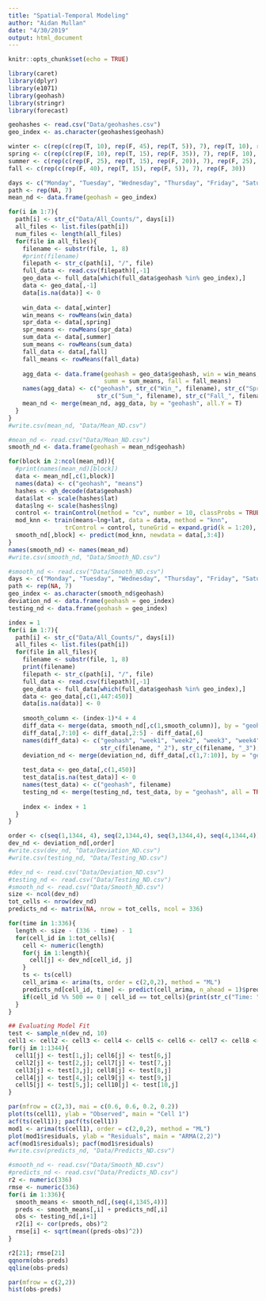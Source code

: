 ```yaml
---
title: "Spatial-Temporal Modeling"
author: "Aidan Mullan"
date: "4/30/2019"
output: html_document
---
```


```r
knitr::opts_chunk$set(echo = TRUE)
```

```r
library(caret)
library(dplyr)
library(e1071)
library(geohash)
library(stringr)
library(forecast)
```


```r
geohashes <- read.csv("Data/geohashes.csv")
geo_index <- as.character(geohashes$geohash)

winter <- c(rep(c(rep(T, 10), rep(F, 45), rep(T, 5)), 7), rep(T, 10), rep(F, 20))
spring <- c(rep(c(rep(F, 10), rep(T, 15), rep(F, 35)), 7), rep(F, 10), rep(T, 15), rep(F, 5))
summer <- c(rep(c(rep(F, 25), rep(T, 15), rep(F, 20)), 7), rep(F, 25), rep(T, 5))
fall <- c(rep(c(rep(F, 40), rep(T, 15), rep(F, 5)), 7), rep(F, 30))

days <- c("Monday", "Tuesday", "Wednesday", "Thursday", "Friday", "Saturday", "Sunday")
path <- rep(NA, 7)
mean_nd <- data.frame(geohash = geo_index)

for(i in 1:7){
  path[i] <- str_c("Data/All_Counts/", days[i])
  all_files <- list.files(path[i])
  num_files <- length(all_files)
  for(file in all_files){
    filename <- substr(file, 1, 8)
    #print(filename)
    filepath <- str_c(path[i], "/", file)
    full_data <- read.csv(filepath)[,-1]
    geo_data <- full_data[which(full_data$geohash %in% geo_index),]
    data <- geo_data[,-1] 
    data[is.na(data)] <- 0
    
    win_data <- data[,winter]
    win_means <- rowMeans(win_data)
    spr_data <- data[,spring]
    spr_means <- rowMeans(spr_data)
    sum_data <- data[,summer]
    sum_means <- rowMeans(sum_data)
    fall_data <- data[,fall]
    fall_means <- rowMeans(fall_data)
    
    agg_data <- data.frame(geohash = geo_data$geohash, win = win_means, spr = spr_means,
                           summ = sum_means, fall = fall_means)
    names(agg_data) <- c("geohash", str_c("Win_", filename), str_c("Spr_", filename), 
                         str_c("Sum_", filename), str_c("Fall_", filename))
    mean_nd <- merge(mean_nd, agg_data, by = "geohash", all.Y = T)
  }
}
#write.csv(mean_nd, "Data/Mean_ND.csv")
```

```r
#mean_nd <- read.csv("Data/Mean_ND.csv")
smooth_nd <- data.frame(geohash = mean_nd$geohash)

for(block in 2:ncol(mean_nd)){
  #print(names(mean_nd)[block])
  data <- mean_nd[,c(1,block)]
  names(data) <- c("geohash", "means")
  hashes <- gh_decode(data$geohash)
  data$lat <- scale(hashes$lat)
  data$lng <- scale(hashes$lng)
  control <- trainControl(method = "cv", number = 10, classProbs = TRUE)
  mod_knn <- train(means~lng+lat, data = data, method = "knn",
                trControl = control, tuneGrid = expand.grid(k = 1:20), metric = "RMSE")
  smooth_nd[,block] <- predict(mod_knn, newdata = data[,3:4])
}
names(smooth_nd) <- names(mean_nd)
#write.csv(smooth_nd, "Data/Smooth_ND.csv")
```

```r
#smooth_nd <- read.csv("Data/Smooth_ND.csv")
days <- c("Monday", "Tuesday", "Wednesday", "Thursday", "Friday", "Saturday", "Sunday")
path <- rep(NA, 7)
geo_index <- as.character(smooth_nd$geohash)
deviation_nd <- data.frame(geohash = geo_index)
testing_nd <- data.frame(geohash = geo_index)

index = 1
for(i in 1:7){
  path[i] <- str_c("Data/All_Counts/", days[i])
  all_files <- list.files(path[i])
  for(file in all_files){
    filename <- substr(file, 1, 8)
    print(filename)
    filepath <- str_c(path[i], "/", file)
    full_data <- read.csv(filepath)[,-1]
    geo_data <- full_data[which(full_data$geohash %in% geo_index),]
    data <- geo_data[,c(1,447:450)] 
    data[is.na(data)] <- 0
    
    smooth_column <- (index-1)*4 + 4
    diff_data <- merge(data, smooth_nd[,c(1,smooth_column)], by = "geohash", all = TRUE)
    diff_data[,7:10] <- diff_data[,2:5] - diff_data[,6]
    names(diff_data) <- c("geohash", "week1", "week2", "week3", "week4", "smooth", str_c(filename, "_1"),
                          str_c(filename, "_2"), str_c(filename, "_3"), str_c(filename, "_4"))
    deviation_nd <- merge(deviation_nd, diff_data[,c(1,7:10)], by = "geohash", all = TRUE)
    
    test_data <- geo_data[,c(1,450)]
    test_data[is.na(test_data)] <- 0
    names(test_data) <- c("geohash", filename)
    testing_nd <- merge(testing_nd, test_data, by = "geohash", all = TRUE)
    
    index <- index + 1
  }
}

order <- c(seq(1,1344, 4), seq(2,1344,4), seq(3,1344,4), seq(4,1344,4)) + 1
dev_nd <- deviation_nd[,order]
#write.csv(dev_nd, "Data/Deviation_ND.csv")
#write.csv(testing_nd, "Data/Testing_ND.csv")
```

```r
#dev_nd <- read.csv("Data/Deviation_ND.csv")
#testing_nd <- read.csv("Data/Testing_ND.csv")
#smooth_nd <- read.csv("Data/Smooth_ND.csv")
size <- ncol(dev_nd)
tot_cells <- nrow(dev_nd)
predicts_nd <- matrix(NA, nrow = tot_cells, ncol = 336)

for(time in 1:336){
  length <- size - (336 - time) - 1
  for(cell_id in 1:tot_cells){
    cell <- numeric(length)
    for(j in 1:length){
      cell[j] <- dev_nd[cell_id, j]
    }
    ts <- ts(cell)
    cell_arima <- arima(ts, order = c(2,0,2), method = "ML")
    predicts_nd[cell_id, time] <- predict(cell_arima, n_ahead = 1)$pred[1]
    if(cell_id %% 500 == 0 | cell_id == tot_cells){print(str_c("Time: ", time, " Cell: ", cell_id))}
  }
}

## Evaluating Model Fit
test <- sample_n(dev_nd, 10)
cell1 <- cell2 <- cell3 <- cell4 <- cell5 <- cell6 <- cell7 <- cell8 <- cell9 <- cell10 <- numeric(1344)
for(j in 1:1344){
  cell1[j] <- test[1,j]; cell6[j] <- test[6,j]
  cell2[j] <- test[2,j]; cell7[j] <- test[7,j]
  cell3[j] <- test[3,j]; cell8[j] <- test[8,j]
  cell4[j] <- test[4,j]; cell9[j] <- test[9,j]
  cell5[j] <- test[5,j]; cell10[j] <- test[10,j]
}

par(mfrow = c(2,3), mai = c(0.6, 0.6, 0.2, 0.2))
plot(ts(cell1), ylab = "Observed", main = "Cell 1")
acf(ts(cell1)); pacf(ts(cell1))
mod1 <- arima(ts(cell1), order = c(2,0,2), method = "ML")
plot(mod1$residuals, ylab = "Residuals", main = "ARMA(2,2)")
acf(mod1$residuals); pacf(mod1$residuals)
#write.csv(predicts_nd, "Data/Predicts_ND.csv")
```

```r
#smooth_nd <- read.csv("Data/Smooth_ND.csv")
#predicts_nd <- read.csv("Data/Predicts_ND.csv")
r2 <- numeric(336)
rmse <- numeric(336)
for(i in 1:336){
  smooth_means <- smooth_nd[,(seq(4,1345,4))]
  preds <- smooth_means[,i] + predicts_nd[,i]
  obs <- testing_nd[,i+1]
  r2[i] <- cor(preds, obs)^2
  rmse[i] <- sqrt(mean((preds-obs)^2))
}

r2[21]; rmse[21]
qqnorm(obs-preds)
qqline(obs-preds)

par(mfrow = c(2,2))
hist(obs-preds)

```





